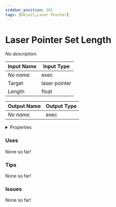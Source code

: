```yaml
---
sidebar_position: 291
tags: [Object,Laser Pointer]
---
```


# Laser Pointer Set Length

*No description.*




<EsbSvg />

| Input Name | Input Type |
|-----------|-----------|
| *No name.* | exec |
| Target | laser pointer |
| Length | float |

| Output Name | Output Type |
|-----------|-----------|
| *No name.* | exec |


<details>
  <summary>Properties</summary>
  <div>
    <div>
    <table>
      <thead>
        <tr>
          <th>Is beta required?</th>
          <th>❌</th>
        </tr>
        <tr>
          <th>Is this chip a trolling risk?</th>
          <th>❌</th>
        </tr>
        <tr>
          <th>Chip UUID</th>
          <th>085cb783-a29a-4e0e-93ba-c86b4bff4856</th>
        </tr>
      </thead>
    </table>
    </div>
  </div>
</details>

### Uses

None so far!

### Tips

None so far!

### Issues

None so far!
